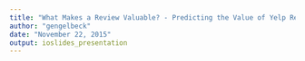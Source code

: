 ```yaml
---
title: "What Makes a Review Valuable? - Predicting the Value of Yelp Reviews to Review Readers"
author: "gengelbeck"
date: "November 22, 2015"
output: ioslides_presentation
---
```


